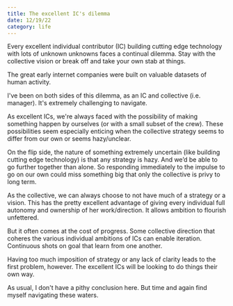 ```yaml
---
title: The excellent IC's dilemma
date: 12/19/22
category: life
---
```

Every excellent individual contributor (IC) building cutting edge technology with lots of unknown unknowns faces a continual dilemma. Stay with the collective vision or break off and take your own stab at things. 

The great early internet companies were built on valuable datasets of human activity.

I've been on both sides of this dilemma, as an IC and collective (i.e. manager). It's extremely challenging to navigate.

As excellent ICs, we're always faced with the possibility of making something happen by ourselves (or with a small subset of the crew). These possibilities seem especially enticing when the collective strategy seems to differ from our own or seems hazy/unclear.

On the flip side, the nature of something extremely uncertain (like building cutting edge technology) is that any strategy is hazy. And we’d be able to go further together than alone. So responding immediately to the impulse to go on our own could miss something big that only the collective is privy to long term.

As the collective, we can always choose to not have much of a strategy or a vision. This has the pretty excellent advantage of giving every individual full autonomy and ownership of her work/direction. It allows ambition to flourish unfettered.

But it often comes at the cost of progress. Some collective direction that coheres the various individual ambitions of ICs can enable iteration. Continuous shots on goal that learn from one another.

Having too much imposition of strategy or any lack of clarity leads to the first problem, however. The excellent ICs will be looking to do things their own way.

As usual, I don't have a pithy conclusion here. But time and again find myself navigating these waters.
